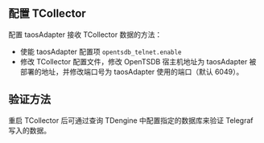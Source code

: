 ## 配置 TCollector

配置 taosAdapter 接收 TCollector 数据的方法：

- 使能 taosAdapter 配置项 `opentsdb_telnet.enable`
- 修改 TCollector 配置文件，修改 OpenTSDB 宿主机地址为 taosAdapter 被部署的地址，并修改端口号为 taosAdapter 使用的端口（默认 6049）。

## 验证方法

重启 TCollector 后可通过查询 TDengine 中配置指定的数据库来验证 Telegraf 写入的数据。

